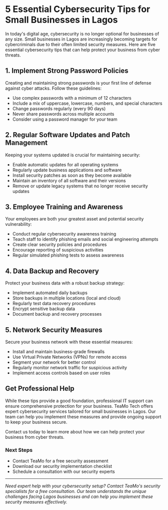# 5 Essential Cybersecurity Tips for Small Businesses in Lagos

In today's digital age, cybersecurity is no longer optional for businesses of any size. Small businesses in Lagos are increasingly becoming targets for cybercriminals due to their often limited security measures. Here are five essential cybersecurity tips that can help protect your business from cyber threats.

## 1. Implement Strong Password Policies

Creating and maintaining strong passwords is your first line of defense against cyber attacks. Follow these guidelines:

- Use complex passwords with a minimum of 12 characters
- Include a mix of uppercase, lowercase, numbers, and special characters
- Change passwords regularly (every 90 days)
- Never share passwords across multiple accounts
- Consider using a password manager for your team

## 2. Regular Software Updates and Patch Management

Keeping your systems updated is crucial for maintaining security:

- Enable automatic updates for all operating systems
- Regularly update business applications and software
- Install security patches as soon as they become available
- Maintain an inventory of all software and their versions
- Remove or update legacy systems that no longer receive security updates

## 3. Employee Training and Awareness

Your employees are both your greatest asset and potential security vulnerability:

- Conduct regular cybersecurity awareness training
- Teach staff to identify phishing emails and social engineering attempts
- Create clear security policies and procedures
- Encourage reporting of suspicious activities
- Regular simulated phishing tests to assess awareness

## 4. Data Backup and Recovery

Protect your business data with a robust backup strategy:

- Implement automated daily backups
- Store backups in multiple locations (local and cloud)
- Regularly test data recovery procedures
- Encrypt sensitive backup data
- Document backup and recovery processes

## 5. Network Security Measures

Secure your business network with these essential measures:

- Install and maintain business-grade firewalls
- Use Virtual Private Networks (VPNs) for remote access
- Segment your network for better control
- Regularly monitor network traffic for suspicious activity
- Implement access controls based on user roles

## Get Professional Help

While these tips provide a good foundation, professional IT support can ensure comprehensive protection for your business. TeaMo Tech offers expert cybersecurity services tailored for small businesses in Lagos. Our team can help you implement these measures and provide ongoing support to keep your business secure.

Contact us today to learn more about how we can help protect your business from cyber threats.

### Next Steps
- Contact TeaMo for a free security assessment
- Download our security implementation checklist
- Schedule a consultation with our security experts

---

*Need expert help with your cybersecurity setup? Contact TeaMo's security specialists for a free consultation. Our team understands the unique challenges facing Lagos businesses and can help you implement these security measures effectively.* 